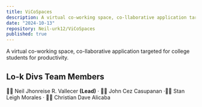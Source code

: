 ```yaml
---
title: ViCoSpaces
description: A virtual co-working space, co-llaborative application targeted for college students for productivity.
date: "2024-10-13"
repository: Neil-urk12/ViCoSpaces
published: true
---
```


A virtual co-working space, co-llaborative application targeted for college students for productivity.

## Lo-k Divs Team Members

🧑‍💻 Neil Jhonreise R. Vallecer <strong>(Lead)</strong> &middot; 🧑‍💻 John Cez Casupanan &middot;🧑‍💻 Stan Leigh Morales &middot; 🧑‍💻 Christian Dave Alicaba
